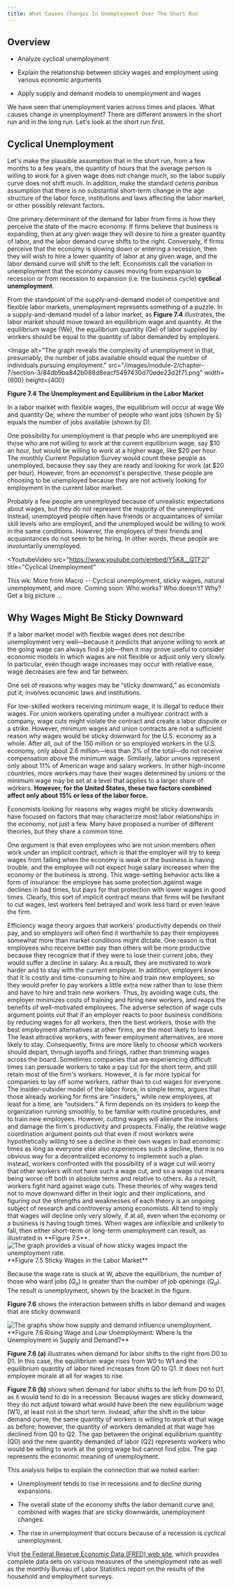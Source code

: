 ```yaml
---
title: What Causes Changes In Unemployment Over The Short Run
---
```


## Overview

<Info title=' By the end of this section, you will be able to:'>

- Analyze cyclical unemployment

- Explain the relationship between sticky wages and employment using various economic arguments

- Apply supply and demand models to unemployment and wages

</Info>

<Callout>

We have seen that unemployment varies across times and places. What causes change in unemployment? There are different answers in the short run and in the long run. Let's look at the short run first.

</Callout>

## Cyclical Unemployment

Let's make the plausible assumption that in the short run, from a few months to a few years, the quantity of hours that the average person is willing to work for a given wage does not change much, so the labor supply curve does not shift much. In addition, make the standard _ceteris paribus_ assumption that there is no substantial short-term change in the age structure of the labor force, institutions and laws affecting the labor market, or other possibly relevant factors.

One primary determinant of the demand for labor from firms is how they perceive the state of the macro economy. If firms believe that business is expanding, then at any given wage they will desire to hire a greater quantity of labor, and the labor demand curve shifts to the right. Conversely, if firms perceive that the economy is slowing down or entering a recession, then they will wish to hire a lower quantity of labor at any given wage, and the labor demand curve will shift to the left. Economists call the variation in unemployment that the economy causes moving from expansion to recession or from recession to expansion (i.e. the business cycle) **cyclical unemployment**.

From the standpoint of the supply-and-demand model of competitive and flexible labor markets, unemployment represents something of a puzzle. In a supply-and-demand model of a labor market, as **Figure 7.4** illustrates, the labor market should move toward an equilibrium wage and quantity. At the equilibrium wage (We), the equilibrium quantity (Qe) of labor supplied by workers should be equal to the quantity of labor demanded by employers.

<Image
  alt="The graph reveals the complexity of unemployment in that, presumably, the number of jobs available should equal the number of individuals pursuing employment."
  src="/images/module-2/chapter-7/section-3/84db9ba842b088d8eacf5497430d70ede23d2f71.png"
  width={600}
  height={400}
>
  **Figure 7.4 The Unemployment and Equilibrium in the Labor Market**
</Image>

In a labor market with flexible wages, the equilibrium will occur at wage We and quantity Qe, where the number of people who want jobs (shown by S) equals the number of jobs available (shown by D).

One possibility for unemployment is that people who are unemployed are those who are not willing to work at the current equilibrium wage, say $10 an hour, but would be willing to work at a higher wage, like $20 per hour. The monthly Current Population Survey would count these people as unemployed, because they say they are ready and looking for work (at $20 per hour). However, from an economist's perspective, these people are choosing to be unemployed because they are not actively looking for employment in the current labor market.

Probably a few people are unemployed because of unrealistic expectations about wages, but they do not represent the majority of the unemployed. Instead, unemployed people often have friends or acquaintances of similar skill levels who are employed, and the unemployed would be willing to work in the same conditions. However, the employers of their friends and acquaintances do not seem to be hiring. In other words, these people are involuntarily unemployed.

<YoutubeVideo
  src="https://www.youtube.com/embed/Y5K8__QTF2I"
  title="Cyclical Unemployment"
>

This wk: More from Macro -- Cyclical unemployment, sticky wages, natural unemployment, and more. Coming soon: Who works? Who doesn't? Why? Get a big picture ...

</YoutubeVideo>

## Why Wages Might Be Sticky Downward

If a labor market model with flexible wages does not describe unemployment very well—because it predicts that anyone willing to work at the going wage can always find a job—then it may prove useful to consider economic models in which wages are not flexible or adjust only very slowly. In particular, even though wage increases may occur with relative ease, wage decreases are few and far between.

<Callout>
  One set of reasons why wages may be “sticky downward,” as economists put it,
  involves economic laws and institutions.
</Callout>

For low-skilled workers receiving minimum wage, it is illegal to reduce their wages. For union workers operating under a multiyear contract with a company, wage cuts might violate the contract and create a labor dispute or a strike. However, minimum wages and union contracts are not a sufficient reason why wages would be sticky downward for the U.S. economy as a whole. After all, out of the 150 million or so employed workers in the U.S. economy, only about 2.6 million—less than 2% of the total—do not receive compensation above the minimum wage. Similarly, labor unions represent only about 11% of American wage and salary workers. In other high-income countries, more workers may have their wages determined by unions or the minimum wage may be set at a level that applies to a larger share of workers. **However, for the United States, these two factors combined affect only about 15% or less of the labor force.**

Economists looking for reasons why wages might be sticky downwards have focused on factors that may characterize most labor relationships in the economy, not just a few. Many have proposed a number of different theories, but they share a common tone.

One argument is that even employees who are not union members often work under an implicit contract, which is that the employer will try to keep wages from falling when the economy is weak or the business is having trouble, and the employee will not expect huge salary increases when the economy or the business is strong. This wage-setting behavior acts like a form of insurance: the employee has some protection against wage declines in bad times, but pays for that protection with lower wages in good times. Clearly, this sort of implicit contract means that firms will be hesitant to cut wages, lest workers feel betrayed and work less hard or even leave the firm.

<Accordion>
  <AccordionItem value="Efficiency wage theory">
    Efficiency wage theory argues that workers' productivity depends on their
    pay, and so employers will often find it worthwhile to pay their employees
    somewhat more than market conditions might dictate. One reason is that
    employees who receive better pay than others will be more productive because
    they recognize that if they were to lose their current jobs, they would
    suffer a decline in salary. As a result, they are motivated to work harder
    and to stay with the current employer. In addition, employers know that it
    is costly and time-consuming to hire and train new employees, so they would
    prefer to pay workers a little extra now rather than to lose them and have
    to hire and train new workers. Thus, by avoiding wage cuts, the employer
    minimizes costs of training and hiring new workers, and reaps the benefits
    of well-motivated employees.
  </AccordionItem>
  <AccordionItem value="Adverse selection of wage cuts argument">
    The adverse selection of wage cuts argument points out that if an employer
    reacts to poor business conditions by reducing wages for all workers, then
    the best workers, those with the best employment alternatives at other
    firms, are the most likely to leave. The least attractive workers, with
    fewer employment alternatives, are more likely to stay. Consequently, firms
    are more likely to choose which workers should depart, through layoffs and
    firings, rather than trimming wages across the board. Sometimes companies
    that are experiencing difficult times can persuade workers to take a pay cut
    for the short term, and still retain most of the firm's workers. However, it
    is far more typical for companies to lay off some workers, rather than to
    cut wages for everyone.
  </AccordionItem>
  <AccordionItem value="The insider-outsider model">
    The insider-outsider model of the labor force, in simple terms, argues that
    those already working for firms are “insiders,” while new employees, at
    least for a time, are “outsiders.” A firm depends on its insiders to keep
    the organization running smoothly, to be familiar with routine procedures,
    and to train new employees. However, cutting wages will alienate the
    insiders and damage the firm's productivity and prospects.
  </AccordionItem>
  <AccordionItem value="Relative wage coordination argument">
    Finally, the relative wage coordination argument points out that even if
    most workers were hypothetically willing to see a decline in their own wages
    in bad economic times as long as everyone else also experiences such a
    decline, there is no obvious way for a decentralized economy to implement
    such a plan. Instead, workers confronted with the possibility of a wage cut
    will worry that other workers will not have such a wage cut, and so a wage
    cut means being worse off both in absolute terms and relative to others. As
    a result, workers fight hard against wage cuts.
  </AccordionItem>
</Accordion>

<Columns>
<Column>
These theories of why wages tend not to move downward differ in their logic and their implications, and figuring out the strengths and weaknesses of each theory is an ongoing subject of research and controversy among economists. All tend to imply that wages will decline only very slowly, if at all, even when the economy or a business is having tough times. When wages are inflexible and unlikely to fall, then either short-term or long-term unemployment can result, as illustrated in **Figure 7.5**.

</Column>

<Column>
<Image
  alt="The graph provides a visual of how sticky wages impact the unemployment rate."
  src="/images/module-2/chapter-7/section-3/04b634b1fd0f1f675daf9f54a35ecbd21ef25ef7.png"
  width={400}
  height={600}
>
  **Figure 7.5 Sticky Wages in the Labor Market**
</Image>
</Column>
</Columns>

Because the wage rate is stuck at W, above the equilibrium, the number of those who want jobs ($Q_s$) is greater than the number of job openings ($Q_d$). The result is unemployment, shown by the bracket in the figure.

**Figure 7.6** shows the interaction between shifts in labor demand and wages that are sticky downward.

<Image alt='The graphs show how supply and demand influence unemployment.' src='/images/module-2/chapter-7/section-3/a4ef973cdade2cf6b2a0be5145b1e98111c5f3f3.png' width={700} height={500}>
**Figure 7.6 Rising Wage and Low Unemployment: Where Is the Unemployment in Supply and Demand?**

</Image>

**Figure 7.6 (a)** illustrates when demand for labor shifts to the right from D0 to D1. In this case, the equilibrium wage rises from W0 to W1 and the equilibrium quantity of labor hired increases from Q0 to Q1. It does not hurt employee morale at all for wages to rise.

**Figure 7.6 (b)** shows when demand for labor shifts to the left from D0 to D1, as it would tend to do in a recession. Because wages are sticky downward, they do not adjust toward what would have been the new equilibrium wage (W1), at least not in the short term. Instead, after the shift in the labor demand curve, the same quantity of workers is willing to work at that wage as before; however, the quantity of workers demanded at that wage has declined from Q0 to Q2. The gap between the original equilibrium quantity (Q0) and the new quantity demanded of labor (Q2) represents workers who would be willing to work at the going wage but cannot find jobs. The gap represents the economic meaning of unemployment.

This analysis helps to explain the connection that we noted earlier:

- Unemployment tends to rise in recessions and to decline during expansions.

- The overall state of the economy shifts the labor demand curve and, combined with wages that are sticky downwards, unemployment changes.

- The rise in unemployment that occurs because of a recession is cyclical unemployment.

Visit [the Federal Reserve Economic Data (FRED) web site](https://fred.stlouisfed.org/categories/12), which provides complete data sets on various measures of the unemployment rate as well as the monthly Bureau of Labor Statistics report on the results of the household and employment surveys.
